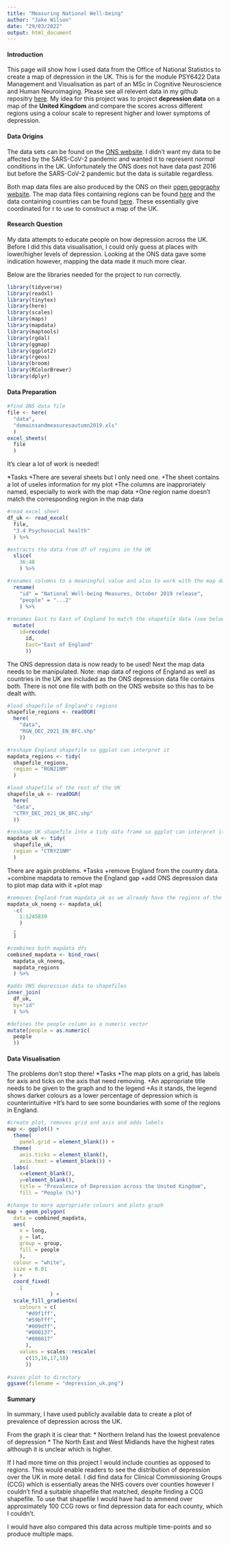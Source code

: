---
title: "Measuring National Well-being"
author: "Jake Wilson"
date: "29/03/2022"
output: html_document
---

#### Introduction
This page will show how I used data from the Office of National Statistics to create a map of depression in the UK. This is for the module PSY6422 Data Management and Visualisation as part of an MSc in Cognitive Neuroscience and Human Neuroimaging. Please see all relevent data in my github repositry [here](https://github.com/jakeybabz69/). My idea for this project was to project **depression data** on a map of the **United Kingdom** and compare the scores across different regions using a colour scale to represent higher and lower symptoms of depression.

#### Data Origins
The data sets can be found on the [ONS website](https://www.ons.gov.uk/peoplepopulationandcommunity/wellbeing/datasets/measuringnationalwellbeingdomainsandmeasures). I didn't want my data to be affected by the SARS-CoV-2 pandemic and wanted it to represent *normal* conditions in the UK. Unfortunately the ONS does not have data past 2016 but before the SARS-CoV-2 pandemic but the data is suitable regardless.

Both map data files are also produced by the ONS on their [open geography website](https://geoportal.statistics.gov.uk). The map data files containing regions can be found [here](https://geoportal.statistics.gov.uk/datasets/ons::regions-december-2021-en-bfc/explore?location=52.837548%2C-2.489483%2C7.01) and the data containing countries can be found [here](https://geoportal.statistics.gov.uk/datasets/ons::countries-december-2021-uk-bfc/explore?location=55.340000%2C-3.316939%2C6.03). These essentially give coordinated for r to use to construct a map of the UK.

#### Research Question
My data attempts to educate people on how depression across the UK. Before I did this data visualisation, I could only guess at places with lower/higher levels of depression. Looking at the ONS data gave some indication however, mapping the data made it much more clear. 

Below are the libraries needed for the project to run correctly.

```{r}
library(tidyverse)
library(readxl)
library(tinytex)
library(here)
library(scales)
library(maps)
library(mapdata)
library(maptools)
library(rgdal)
library(ggmap)
library(ggplot2)
library(rgeos)
library(broom)
library(RColorBrewer)
library(dplyr)
```

#### Data Preparation
```{r}
#find ONS data file
file <- here(
  "data",
  "domainsandmeasuresautumn2019.xls"
  )
excel_sheets(
  file
  )

```
It's clear a lot of work is needed!

*Tasks
 +There are several sheets but I only need one.
 +The sheet contains a lot of useles information for my plot
 +The columns are inapproriately named, especially to work with the map data
 +One region name doesn't match the corresponding region in the map data

```{r}
#read excel sheet
df_uk <- read_excel(
  file,
  "3.4 Psychosocial health"
  ) %>%

#extracts the data from df of regions in the UK
  slice(
    36:48
    ) %>%

#renames columns to a meaningful value and also to work with the map data (see below)
  rename(
    "id" = "National Well-being Measures, October 2019 release",
    "people" = "...2"
    ) %>%
  
#renames East to East of England to match the shapefile data (see below)
  mutate(
    id=recode(
      id,
      East="East of England"
      ))

```

The ONS depression data is now ready to be used! Next the map data needs to be manipulated.
Note: map data of regions of England as well as countries in the UK are included as the ONS depression data file contains both. There is not one file with both on the ONS website so this has to be dealt with.
```{r}
#load shapefile of England's regions
shapefile_regions <- readOGR(
  here(
    "data",
    "RGN_DEC_2021_EN_BFC.shp"
    ))

#reshape England shapefile so ggplot can interpret it
mapdata_regions <- tidy(
  shapefile_regions,
  region = "RGN21NM"
  )

#load shapefile of the rest of the UK
shapefile_uk <- readOGR(
  here(
  "data",
  "CTRY_DEC_2021_UK_BFC.shp"
  ))

#reshape UK shapefile into a tidy data frame so ggplot can interpret it
mapdata_uk <- tidy(
  shapefile_uk,
  region = "CTRY21NM"
  )
```


There are again problems.
*Tasks
 +remove England from the country data.
 +combine mapdata to remove the England gap
 +add ONS depression data to plot map data with it
 +plot map

```{r}

#removes England from mapdata_uk as we already have the regions of the UK
mapdata_uk_noeng <- mapdata_uk[
  -c(
    1:1245839
    )
  ,
  ]

#combines both mapdata dfs
combined_mapdata <- bind_rows(
  mapdata_uk_noeng,
  mapdata_regions
  ) %>%

#adds ONS depression data to shapefiles
inner_join(
  df_uk,
  by="id"
  ) %>%

#defines the people column as a numeric vector
mutate(people = as.numeric(
  people
  ))
```

#### Data Visualisation
The problems don't stop there!
*Tasks
 +The map plots on a grid, has labels for axis and ticks on the axis that need removing.
 +An appropriate title needs to be given to the graph and to the legend
 +As it stands, the legend shows darker colours as a lower percentage of depression which is counterintuitive
 +It's hard to see some boundaries with some of the regions in England.
```{r}
#create plot, removes grid and axis and adds labels
map <- ggplot() + 
  theme(
    panel.grid = element_blank()) + 
  theme(
    axis.ticks = element_blank(),
    axis.text = element_blank()) +
  labs(
    x=element_blank(),
    y=element_blank(),
    title = "Prevalence of Depression across the United Kingdom",
    fill = "People (%)")

#change to more appropriate colours and plots graph
map + geom_polygon(
  data = combined_mapdata,
  aes(
    x = long,
    y = lat,
    group = group,
    fill = people
    ),
  colour = "white",
  size = 0.01
  ) +
  coord_fixed(
    1
              ) +
  scale_fill_gradientn(
    colours = c(
      "#d9f1ff",
      "#59bfff",
      "#009dff",
      "#000137",
      "#000817"
      ),
    values = scales::rescale(
      c(15,16,17,18)
      ))
       
#saves plot to directory
ggsave(filename = "depression_uk.png")
```
#### Summary
In summary, I have used publicly available data to create a plot of prevalence of depression across the UK.

From the graph it is clear that:
* Northern Ireland has the lowest prevalence of depression
* The North East and West Midlands have the highest rates although it is unclear which is higher.

If I had more time on this project I would include counties as opposed to regions. This would enable readers to see the distribution of depression over the UK in more detail. I did find data for Clinical Commissioning Groups (CCG) which is essentially areas the NHS covers over counties however I couldn't find a suitable shapefile that matched, despite finding a CCG shapefile. To use that shapefile I would have had to ammend over approximately 100 CCG rows or find depression data for each county, which I couldn't.

I would have also compared this data across multiple time-points and so produce multiple maps.
